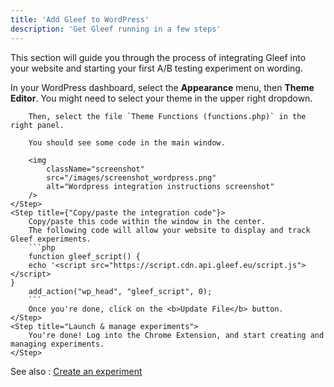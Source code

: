 ```yaml
---
title: 'Add Gleef to WordPress'
description: 'Get Gleef running in a few steps'
---
```


This section will guide you through the process of integrating Gleef into your website and starting your first A/B testing experiment on wording.

<Steps>
    <Step title="Open the function.php file from the WordPress dashboard">
        In your WordPress dashboard, select the <b>Appearance</b> menu, then <b>Theme Editor</b>.
        You might need to select your theme in the upper right dropdown.

        Then, select the file `Theme Functions (functions.php)` in the right panel.

        You should see some code in the main window.

        <img
            className="screenshot"
            src="/images/screenshot_wordpress.png"
            alt="Wordpress integration instructions screenshot"
        />
    </Step>
    <Step title={"Copy/paste the integration code"}>
        Copy/paste this code within the window in the center.
        The following code will allow your website to display and track Gleef experiments.
        ```php
        function gleef_script() {
        echo '<script src="https://script.cdn.api.gleef.eu/script.js"></script>
    }
        add_action("wp_head", "gleef_script", 0);
        ```
        Once you're done, click on the <b>Update File</b> button.
    </Step>
    <Step title="Launch & manage experiments">
        You're done! Log into the Chrome Extension, and start creating and managing experiments.
    </Step>
</Steps>

See also : [Create an experiment](../how-to/create)